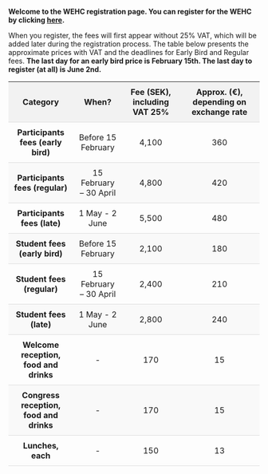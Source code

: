 **Welcome to the WEHC registration page. You can register for the WEHC by clicking [here](https://registration.invajo.com/53381b6c-69cf-43db-9688-47716a910d90?page=b9fd1835-a58b-4fda-85a3-de6548dec209).**

When you register, the fees will first appear without 25% VAT, which will be added later during the registration process. The table below presents the approximate prices with VAT and the deadlines for Early Bird and Regular fees. **The last day for an early bird price is February 15th. The last day to register (at all) is June 2nd.**

<style>
  table {
    width: 100%;
    border-collapse: collapse;
  }
  th, td {
    padding: 10px;
    text-align: center;
    border-bottom: 1px solid #ddd;
  }
  th {
    background-color: #f2f2f2;
  }
  tr:nth-child(even) {
    background-color: #f9f9f9;
  }
</style>

| Category                         | When?                    | Fee (SEK), including VAT 25% | Approx. (€), depending on exchange rate |
|----------------------------------|--------------------------|------------------------------|-----------------------------------------|
| **Participants fees (early bird)** | Before 15 February        | 4,100                        | 360                                     |
| **Participants fees (regular)**    | 15 February – 30 April    | 4,800                        | 420                                     |
| **Participants fees (late)**       | 1 May - 2 June          | 5,500                        | 480                                     |
| **Student fees (early bird)**      | Before 15 February        | 2,100                        | 180                                     |
| **Student fees (regular)**         | 15 February – 30 April    | 2,400                        | 210                                     |
| **Student fees (late)**            | 1 May - 2 June          | 2,800                        | 240                                     |
| **Welcome reception, food and drinks** | -                     | 170                          | 15                                      |
| **Congress reception, food and drinks** | -                   | 170                          | 15                                      |
| **Lunches, each**                  | -                        | 150                          | 13                                      |

